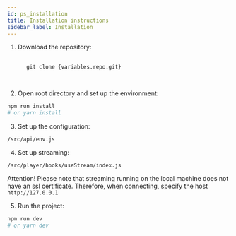 ```yaml
---
id: ps_installation
title: Installation instructions
sidebar_label: Installation
---
```



1. Download the repository:

  <pre>
    <code>
      git clone {variables.repo.git}
    </code>
  </pre>

2. Open root directory and set up the environment:

  ```bash
  npm run install
  # or yarn install
  ```

3. Set up the configuration:

  `/src/api/env.js`

4. Set up streaming:

  `/src/player/hooks/useStream/index.js`

  Attention! Please note that streaming running on the local machine does not have an ssl certificate. Therefore, when connecting, specify the host `http://127.0.0.1`

5. Run the project:

  ```bash
  npm run dev
  # or yarn dev
  ```
